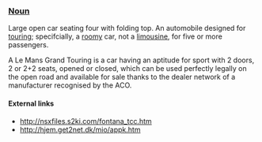 === [[Noun]] ===

Large open car seating four with folding top. An automobile designed for [[touring]]; specifcially, a [[roomy]] car, not a [[limousine]], for five or more passengers.


A Le Mans Grand Touring is a car having an aptitude for sport with 2 doors, 2 or 2+2 seats, opened or closed, which can be used perfectly legally on the open road and available for sale thanks to the dealer network of a manufacturer recognised by the ACO.

==== External links ====
* http://nsxfiles.s2ki.com/fontana_tcc.htm
* http://hjem.get2net.dk/mio/appk.htm